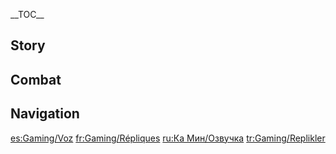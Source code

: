 {{CharacterTabs}}
{{LanguageTabs}}
__TOC__
==Story==
{{VO/Story
|character           = Gaming
|language            = en
|name                = Gaming

<!-- Hello -->
|vo_01_01_title      = Hello
|vo_01_01_file       = VO_{language}{character} Hello.ogg
|vo_01_01_tx         = Hey, Boss! The name's Gaming &mdash; I'm a guard from the [[Communications Office]]. So, all this needs shipping, right? No, no, you grab a seat and have some tea &mdash; I'll get these packed up for you, no problem. It'll only take me a minute, then we can get the delivery scheduled. Oh! And if you ever wanna book a [[Wushou Dance]], me and my crew are available in a heartbeat! The troupe's called the [[Mighty Mythical Beasts]], and I'm the head, hehe, not to brag or anything.

<!-- Chats -->
|vo_02_01_title      = Chat: Wushou Dance
|vo_02_01_file       = VO_{language}{character} Chat - Wushou Dance.ogg
|vo_02_01_tx         = Boom-boom tsh, and eyes! And boom-boom tsh, and mouth! And... hmm... I need to tighten up that part.

|vo_02_02_title      = Chat: Armed Escort
|vo_02_02_file       = VO_{language}{character} Chat - Armed Escort.ogg
|vo_02_02_tx         = Whether it takes me uphill, downhill, or out to the sticks, I get the goods from A to B &mdash; I'll even take 'em across the sea if needed. So don't worry, you're in safe hands. They don't call me the Gold-Standard Guard for nothing!

|vo_02_03_title      = Chat: Dim Sum
|vo_02_03_file       = VO_{language}{character} Chat - Dim Sum.ogg
|vo_02_03_tx         = A pot of tea with a couple of nibbles, some seasonal greens, and a piping-hot bowl of fresh congee... Ahh, that's a dope breakfast right there! The perfect way to start your day.

<!-- Weather -->
|vo_03_01_title      = When It Rains
|vo_03_01_file       = VO_{language}{character} When It Rains.ogg
|vo_03_01_tx         = Rain! Oh man, I hope I brought the laundry in!

|vo_03_02_title      = When Thunder Strikes
|vo_03_02_file       = VO_{language}{character} When Thunder Strikes.ogg
|vo_03_02_tx         = Hey, you hear that? Someone just got wrecked! If you're gonna swear on high heaven, don't make an oath you can't keep.

|vo_03_03_title      = When It Snows
|vo_03_03_file       = VO_{language}{character} When It Snows.ogg
|vo_03_03_tx         = Ahhh... Eh? Why can't I catch any in my mouth?

|vo_03_04_title      = When the Sun Is Out
|vo_03_04_file       = VO_{language}{character} When the Sun Is Out.ogg
|vo_03_04_tx         = Great, sun's out! 'Bout time we had some dry heat. It's been so muggy lately.

|vo_03_05_title      = In the Desert
|vo_03_05_file       = VO_{language}{character} In the Desert.ogg
|vo_03_05_tx         = Dang, I bet water costs an arm and a leg around here? Good thing I brought my own.

<!-- Greetings -->
|vo_04_01_title      = Good Morning
|vo_04_01_file       = VO_{language}{character} Good Morning.ogg
|vo_04_01_tx         = Just finished my kung-fu practice. I'm about to go for dim sum, you wanna join?

|vo_04_02_title      = Good Afternoon
|vo_04_02_file       = VO_{language}{character} Good Afternoon.ogg
|vo_04_02_tx         = You know my favorite thing to have for lunch? Breakfast. Join me for dim sum?

|vo_04_03_title      = Good Evening
|vo_04_03_file       = VO_{language}{character} Good Evening.ogg
|vo_04_03_tx         = I managed to book this cool place for dinner! They only do evening service, and it's invite-only. Since you're here with me, wanna come with? Use it or snooze it. C'mon, let's go!

|vo_04_04_title      = Good Night
|vo_04_04_file       = VO_{language}{character} Good Night.ogg
|vo_04_04_tx         = Hittin' the hay? No? ...You hungry? Wanna grab a bite?

<!-- About -->
|vo_05_01_title      = About {character}: Hometown
|vo_05_01_file       = VO_{language}{character} About {character} - Hometown.ogg
|vo_05_01_tx         = Ever been to [[Qiaoying Village]]? I grew up there. It's a big tea-growing region &mdash; Sunglo and Single-Origin Yauwan both come from there. You know what, no time like the present &mdash; I got a box of totally dope Single-Origin here, let's get to a teahouse and brew us a pot right now! I'll get some nibbles too, my treat!

|vo_05_02_title      = About {character}: This Day and Age
|vo_05_02_friendship = 4
|vo_05_02_file       = VO_{language}{character} About {character} - This Day and Age.ogg
|vo_05_02_tx         = The fact that I'm able to put food on my plate, and still have the time and energy to focus on my Wushou Dancing, in this day and age... it's all thanks to the folks who've supported me along the way. So I owe it to them to put a hundred and ten percent into this job. Of course, no one's complaining if I still manage to find time to do them the occasional favor and take them for dim sum, haha!

<!-- About Us -->
|vo_06_01_title      = About Us: Show of Support
|vo_06_01_file       = VO_{language}{character} About Us - Show of Support.ogg
|vo_06_01_tx         = When I'm not on a delivery run, I do {{sic|wushou dancing}} on the streets of [[Liyue Harbor]]. Do you think you could come along and watch sometime to support me? No, no, it's completely free. As long as people are entertained, I'm a happy guy.

|vo_06_02_title      = About Us: Dim Sum Time
|vo_06_02_friendship = 6
|vo_06_02_file       = VO_{language}{character} About Us - Dim Sum Time.ogg
|vo_06_02_tx         = Always remember that you can rely on your friends. When the going gets tough, don't soldier on alone &mdash; just get in touch and I'll be there! Oh &mdash; but hopefully it won't come to that, knock on wood! Here's hoping that next time you get in touch, everything's peaches and cream, and you just need a dim sum buddy!

<!-- Miscellany I -->
|vo_07_01_title      = About the [[Vision]]
|vo_07_01_friendship = 4
|vo_07_01_file       = VO_{language}{character} About the Vision.ogg
|vo_07_01_tx         = Some martial arts novels say that the key to becoming a kung-fu master is tapping into the body's yin-yang energy reserves, hidden in the governor and conception vessels. Well, that's what getting a Vision felt like! ...Haha, just kidding. I'm no kung-fu master &mdash; just a good neighbor, thanks to the extra energy it gives me. But that's just me &mdash; now imagine if you had a Vision... I mean, looking at everything you can already do without one... Man, that'd be something.

|vo_07_02_title      = Something to Share
|vo_07_02_file       = VO_{language}{character} Something to Share.ogg
|vo_07_02_tx         = [[Man Chai]]'s such a little rascal! I gave him the name 'cause it means "well-behaved," hoping it would rub off on him. Heh... whole lot of good that did! But it's no biggie, all that hyperactive energy makes for a more exciting wushou dance. Also, I feel like watching Man Chai has helped me get a better handle on how suanni look in action. Soon as I put my Wushou head on, I'm right in the zone, roar!
|vo_07_02_mention    = Man Chai

|vo_07_03_title      = Interesting Things
|vo_07_03_file       = VO_{language}{character} Interesting Things.ogg
|vo_07_03_tx         = With a lot of herbs, flowers, and even the twigs and bark of certain trees, if you dry them out then boil them in water, it makes a really refreshing drink with a ton of health benefits! Cools you down, calms the mind, and so on. Granny and Aunty tell me that drinking one of these herbal teas before and after eating fried foods helps clear your system and reduce heatiness.

<!-- About Others -->
|vo_08_01_title      = About [[Xiangling]]
|vo_08_01_friendship = 4
|vo_08_01_file       = VO_{language}{character} About Xiangling.ogg
|vo_08_01_tx         = Pretty much everything Chef Xiangling cooks is a winner, but my favorite has to be her [[Black-Back Perch Stew]]. I always try to rinse off the molten lava sauce before each bite, but I'm still like "ss, ah, ss, ah" trying to cool my mouth down, hahaha! Worth every bite though, and they do generous portions &mdash; you can see why it's [[Wanmin Restaurant|Wanmin]]'s signature dish. I'll be back for my next fix soon!
|vo_08_01_mention    = Xiangling

|vo_08_02_title      = About [[Xingqiu]]
|vo_08_02_friendship = 4
|vo_08_02_file       = VO_{language}{character} About Xingqiu.ogg
|vo_08_02_tx         = The [[Feiyun Commerce Guild]]'s a longtime client of the [[Secure Transport Agency]]. The older brother's the one who usually takes care of business with us, but there was one time when Xingqiu piped up with a question for me. So I start rambling away, giving him all the routes and delivery dates for all their recent orders... Turns out all he wanted to know was when the [[Wanwen Bookhouse]] is getting their next delivery in, hahaha...
|vo_08_02_mention    = Xingqiu

|vo_08_03_title      = About [[Chongyun]]
|vo_08_03_friendship = 4
|vo_08_03_file       = VO_{language}{character} About Chongyun.ogg
|vo_08_03_tx         = I heard that guy's got a "pure-yang spirit"? Where I'm from, we call that heatiness. Dude needs to drink more herbal teas, for real.
|vo_08_03_mention    = Chongyun

|vo_08_04_title      = About [[Keqing]]
|vo_08_04_friendship = 4
|vo_08_04_file       = VO_{language}{character} About Keqing.ogg
|vo_08_04_tx         = It's all thanks to the Yuheng that we don't get so many bandits on the road between Liyue Harbor and [[Yilong Wharf]] anymore. She's the one who spearheaded the crackdown on all that. ...You think my job's at risk, huh? Haha, they ain't gonna get rid of me that easily. Sure, maybe there's no more bandits to fight, but you're always gonna need a strong pair of arms to lug the cargo around.
|vo_08_04_mention    = Keqing

|vo_08_05_title      = About [[Baizhu]]
|vo_08_05_friendship = 4
|vo_08_05_file       = VO_{language}{character} About Baizhu.ogg
|vo_08_05_tx         = Working as a guard and doing Wushou Dancing means I have a pretty injury-prone lifestyle. Good thing is, Dr. Baizhu's medicine is always there to save the day. Seriously, it's like the one thing people should pack before going on a long journey or family vacation. My workmates at the Secure Transport Agency always get me to bring some back for them when I come to Liyue Harbor.
|vo_08_05_mention    = Baizhu

|vo_08_06_title      = About [[Qiqi]]
|vo_08_06_friendship = 4
|vo_08_06_file       = VO_{language}{character} About Qiqi.ogg
|vo_08_06_tx         = Ah, Qiqi, the lovable munchkin. She's convinced that all my accidents are due to stiff joints, so whenever I'm at [[Bubu Pharmacy]] stocking up on medicine, she makes me do some stretches with her to limber me up, haha. It's easy, wanna try? Ok, after me: One, two three, four; two, two, three, four...
|vo_08_06_mention    = Qiqi

|vo_08_07_title      = About [[Yun Jin]]
|vo_08_07_friendship = 4
|vo_08_07_file       = VO_{language}{character} About Yun Jin.ogg
|vo_08_07_tx         = Yun Jin's a huge inspiration to me! Everyone agrees that she's a fantastic singer, from the experts to the casual listener. Incredible. If the Mighty Mythical Beasts ever get half as successful as the [[Yun-Han Opera Troupe]]... don't pinch me, 'cause I won't wanna wake up!
|vo_08_07_mention    = Yun Jin

|vo_08_08_title      = About [[Xinyan]]
|vo_08_08_friendship = 4
|vo_08_08_file       = VO_{language}{character} About Xinyan.ogg
|vo_08_08_tx         = Xinyan's music is fire! No pun intended. Man Chai goes crazy for it &mdash; always gets him moshing away like a mad gremlin. I'd love to do a joint show together one day. "Roaring Beasts: A Rock 'N' Roll Wushou Dance." Whaddya think, has it got legs?
|vo_08_08_mention    = Xinyan,Man Chai

|vo_08_09_title      = About [[Xianyun]]
|vo_08_09_friendship = 4
|vo_08_09_file       = VO_{language}{character} About Xianyun.ogg
|vo_08_09_tx         = Aunty Xianyun always has my back. Once, she saw that my Wushou head was looking a little worse for wear, and instantly said she could make, like, ten more for me, all twice my size. She was pretty insistent &mdash; it took me forever to talk her down to just remodeling the one I already had... And boy, is this an improvement! It looks way more impressive, it's much lighter, and the lion blanket constantly rustles in the air like there's an adeptal wind making it dance. I couldn't be happier with it!
|vo_08_09_mention    = Xianyun

|vo_08_10_title      = About [[Zhongli]]
|vo_08_10_friendship = 4
|vo_08_10_file       = VO_{language}{character} About Zhongli.ogg
|vo_08_10_tx         = Mr. Zhongli seems like the kind of guy who had an expensive education. Seems like whenever I make a delivery to a teahouse or opera house, he's always there drinking tea, listening to the storyteller, and looking like the smartest guy in the room. Dude, I once overheard him talking to someone about tea &mdash; I was like, man, if he ever got talking to my [[Yip Tak|dad]], that conversation would go on all night...
|vo_08_10_mention    = Zhongli,Tea Master Liu Su,Yip Tak

|vo_08_11_title      = About [[Charlotte]]
|vo_08_11_friendship = 4
|vo_08_11_file       = VO_{language}{character} About Charlotte.ogg
|vo_08_11_tx         = Oh, yeah, yeah, the journalist, I know who you mean! All the Fontainians in Yilong Wharf read [[The Steambird]], and sometimes I take a peekski too. Seems like all the best articles have her name on them. Wait! And you were on the front page once! That was you, right?
|vo_08_11_mention    = Charlotte

|vo_08_12_title      = About [[Lan Yan]]
|vo_08_12_friendship = 4
|vo_08_12_file       = VO_{language}{character} About Lan Yan.ogg
|vo_08_12_tx         = Being friends with Lan Yan is a food-lover's dream! You've gotta ask her to take you into the mountains to try the local dishes. There's even a place where you can bring your own ingredients. Just tell her Gaming told you about it, and she'll know the one. The mountain roads are hard to navigate, so you'll definitely need her to lead the way. Don't want you getting lost out there! Anyway, eat as much as you want, okay? The boss is my friend, so just put it on my tab and call it a day!
|vo_08_12_mention    = Lan Yan

<!-- More About -->
|vo_09_01_title      = More About {character}: I
|vo_09_01_file       = VO_{language}{character} More About {character} - 01.ogg
|vo_09_01_tx         = I'm the best wushou-dancer in the Secure Transport Agency, and the busiest guard in the wushou-dancing community, how 'bout that? That do anything for ya?

|vo_09_02_title      = More About {character}: II
|vo_09_02_friendship = 3
|vo_09_02_file       = VO_{language}{character} More About {character} - 02.ogg
|vo_09_02_tx         = You can tell if someone's a pushover just by looking at their basic kung fu skills: horse stance, kicks, splits, jumps, tumbling... If you can't even hack those, hoo boy. Best-case scenario, you might fall off a high pole during a wushou dance and be bedridden for a couple of weeks. Worst-case scenario, you run into bandits on a delivery run and you can't fight 'em off. Definitely lose the cargo, probably your life too... Scary thought, huh? Yeah, I thought so too &mdash; that's why I said it to the other guys in the agency to persuade them to train with me! Hahaha.

|vo_09_03_title      = More About {character}: III
|vo_09_03_friendship = 4
|vo_09_03_file       = VO_{language}{character} More About {character} - 03.ogg
|vo_09_03_tx         = They're delicate y'know &mdash; the wushou head and blanket, the drums, the cymbals &mdash; and I practice a lot, so they deteriorate pretty quickly. You gotta be diligent about maintaining that stuff, and it costs a lot of [[Mora]]. Then there's the meals out with friends, gift-shopping for birthdays and festivals, spotting my buddies a few Mora when they're strapped for cash... It all adds up. And that's how I blow through pretty much my whole salary every month.

|vo_09_04_title      = More About {character}: IV
|vo_09_04_friendship = 5
|vo_09_04_file       = VO_{language}{character} More About {character} - 04.ogg
|vo_09_04_tx         = My dad keeps hoping I'll come 'round to the idea of him teaching me how to do business one day. He doesn't seem to realize that the whole reason I left my hometown in the first place is 'cause I've already figured out what's best for me. Firstly, I wanna show him that my wushou dancing isn't just a phase &mdash; I'm gonna make a name for myself or die trying! Secondly... I'm done clashing with him all the time. I don't hate the guy, I mean, he's still my dad and everything, it's just... every time he opens his mouth, it's a verbal assault, and I'd rather stay out of his line of fire!
|vo_09_04_mention    = Yip Tak

|vo_09_05_title      = More About {character}: V
|vo_09_05_friendship = 6
|vo_09_05_file       = VO_{language}{character} More About {character} - 05.ogg
|vo_09_05_tx         = This bruise here's a fresh one, got it when I was practicing my kicks the other day... And this bump showed up after I took a knock during a somersault. That was last month, and it's almost healed now. This scar right here, though, that was a doozie and a half. I had a bad fall the first time I was practicing on the high pole &mdash; cut myself up pretty bad. There was so much blood, I thought my wushou dancing career was over before it began... I've had some near misses since then, but thankfully nothing serious. I'm still up to it... Just gotta keep at it...

<!-- Miscellany II -->
|vo_10_01_title      = {character}'s Hobbies
|vo_10_01_file       = VO_{language}{character} Hobbies.ogg
|vo_10_01_tx         = When you go for tea but stay for the dim sum, we call that "yum cha." What you wanna do is get some sweet dim sum and some savory dim sum &mdash; gotta make it a balanced meal &mdash; and order a mix of ready-made dim sum and made-to-order dim sum, so that you can snack on dim sum while you're waiting on your other dim sum... Funnily enough, I never need lunch on a dim sum day. Lemme know when you're free, I'll take you some time! And don't be afraid to order a bit of everything, you can always pack up the leftovers and take them home.

|vo_10_02_title      = {character}'s Troubles
|vo_10_02_file       = VO_{language}{character} Troubles.ogg
|vo_10_02_tx         = How much!? ...Alright fine, I'll bite the bullet on the service charge, but I'm not paying extra for a few wet wipes, okay? Matter of fact, I brought my own, so you can keep 'em!

|vo_10_03_title      = Favorite Food
|vo_10_03_file       = VO_{language}{character} Favorite Food.ogg
|vo_10_03_tx         = I was a little monster when I was a kid. I'd get into trouble, then refuse to apologize, and my exasperated mom would say "I wish I'd given birth to a chunk of char siu instead of you!" Now every time I eat char siu, it makes me think of her...

|vo_10_04_title      = Least Favorite Food
|vo_10_04_file       = VO_{language}{character} Least Favorite Food.ogg
|vo_10_04_tx         = Everyone says I have weird taste... Call me crazy, but all I want is for my fowl to taste like fowl, and my fish to taste like fish.

<!-- Receiving a Gift -->
|vo_11_01_title      = Receiving a Gift: I
|vo_11_01_file       = VO_{language}{character} Receiving a Gift - 01.ogg
|vo_11_01_tx         = Dang, are you secretly a god? Because this tastes like heaven! No joke. I'm calling you "kitchen god" from now on.

|vo_11_02_title      = Receiving a Gift: II
|vo_11_02_file       = VO_{language}{character} Receiving a Gift - 02.ogg
|vo_11_02_tx         = You made this yourself? Wow. You're too good to me! Seriously, you are an amazing cook.

|vo_11_03_title      = Receiving a Gift: III
|vo_11_03_file       = VO_{language}{character} Receiving a Gift - 03.ogg
|vo_11_03_tx         = I'm a big believer in owning your mistakes and taking criticism on the chin... So next time I upset you, there's no need to go to all this trouble &mdash; you can just smack me in the face instead!

<!-- Birthday -->
|vo_12_01_title      = Birthday
|vo_12_01_file       = VO_{language}{character} Birthday.ogg
|vo_12_01_tx         = So a little birdie told me that it's your birthday today... When were you planning on telling me? Tsk... Anyway, I went ahead and made a reservation at [[Xinyue Kiosk]]. Eight dishes, a soup, and as much rice as you can eat, with Longevity Buns and Tong Sui for dessert. Plus I invited all your friends along. Uh, and I also put together a little birthday wushou dance for you &mdash; nothing extravagant, just a bit of fun really &mdash; but yeah, I hope you like it!

<!-- Feelings About Ascension -->
|vo_13_01_title      = Feelings About Ascension: Intro
|vo_13_01_ascension  = 1
|vo_13_01_file       = VO_{language}{character} Feelings About Ascension - 01.ogg
|vo_13_01_tx         = Whoa, is this all for me? Dang, how much did this put you out? You shouldn't have...

|vo_13_02_title      = Feelings About Ascension: Building Up
|vo_13_02_ascension  = 2
|vo_13_02_file       = VO_{language}{character} Feelings About Ascension - 02.ogg
|vo_13_02_tx         = Oh man, you're trusting me with a lot of power here. But I promise you, it's in good hands. I'm gonna ramp up my kung fu training and hustle hard, watch me!

|vo_13_03_title      = Feelings About Ascension: Climax
|vo_13_03_ascension  = 4
|vo_13_03_file       = VO_{language}{character} Feelings About Ascension - 03.ogg
|vo_13_03_tx         = If I can guard shipments, I can guard people. Since you seem to trust me, how 'bout I be your bodyguard from now on?

|vo_13_04_title      = Feelings About Ascension: Conclusion
|vo_13_04_ascension  = 6
|vo_13_04_file       = VO_{language}{character} Feelings About Ascension - 04.ogg
|vo_13_04_tx         = Thanks for doing the lion's share of the work to get me this far. I know better than to promise I can guarantee your safety in your future travels, but you'd better believe I'll bust a gut trying to help you achieve your dreams!
}}

==Combat==
{{Combat VO
|character           = Gaming
|language            = en

<!-- Elemental Skill -->
|skill_1_tx          = Sorry, pal.
|skill_2_tx          = Alley-oop!
|skill_3_tx          = Congratulations!

<!-- Elemental Burst -->
|burst_1_tx          = Many happy returns.
|burst_2_tx          = Hop to it, Man Chai!
|burst_3_tx          = Mighty mythical beast!

<!-- Sprint Start -->
|sprint-s_1_file     = Sprint Start 01,Sprint Start 02,Sprint Start 03

<!-- Deploying Wind Glider -->
|glider_1_file       = Deploying Wind Glider 01,Deploying Wind Glider 02,Deploying Wind Glider 03

<!-- Opening Treasure Chest -->
|chest_1_tx          = Oh, cool! This stuff looks dope!
|chest_2_tx          = Where do you want this stuff delivered to, Boss?
|chest_3_tx          = Good things come to those who wait!

<!-- Low HP -->
|low-hp_1_tx         = No pain, no gain...
|low-hp_2_tx         = The feeling is mutual...
|low-hp_3_tx         = Still breathing!

<!-- Ally Low HP -->
|ally-low-hp_1_tx    = Take five, I got it!
|ally-low-hp_2_tx    = Hey, don't push yourself!

<!-- Fallen -->
|fallen_1_tx         = I gotta... run...
|fallen_2_tx         = Show's over, folks...
|fallen_3_tx         = Forget about me, just go...

<!-- Light Hit Taken -->
|hit-l_1_file        = Light Hit Taken 01,Light Hit Taken 02,Light Hit Taken 03,Light Hit Taken 04,Light Hit Taken 05,Light Hit Taken 06

<!-- Heavy Hit Taken -->
|hit-h_1_tx          = Hey, what gives!?
|hit-h_2_tx          = Stop it now!
|hit-h_3_file        = Heavy Hit Taken 03,Heavy Hit Taken 04,Heavy Hit Taken 05,Heavy Hit Taken 06

<!-- Joining Party -->
|join_1_tx           = Ready to rumble!
|join_2_tx           = Got it! I'll start my warm-up routine!
|join_3_tx           = Is there time to sneak in some dim sum first?

<!-- Character Idles -->
|idle_1_file         = Standby 01,Standby 02

<!-- Light Attack -->
|atk-l_1_file        = Light Attack 01,Light Attack 02,Light Attack 03,Light Attack 04,Light Attack 05,Light Attack 06,Light Attack 07

<!-- Mid Attack -->
|atk-m_1_file        = Mid Attack 01,Mid Attack 02,Mid Attack 03

<!-- Heavy Attack -->
|atk-h_1_file        = Heavy Attack 01,Heavy Attack 02,Heavy Attack 03

<!-- Climbing -->
|climb_1_file        = Climbing 01,Climbing 02,Climbing 03

<!-- Climbing Breath -->
|climb-b_1_file      = Climbing Breath 01,Climbing Breath 02,Climbing Breath 03

<!-- Jumping -->
|jump_1_file         = Jumping 01,Jumping 02,Jumping 03,Jumping 04,Jumping 05
}}

==Navigation==
{{Character Navbox|VO}}

[[es:Gaming/Voz]]
[[fr:Gaming/Répliques]]
[[ru:Ка Мин/Озвучка]]
[[tr:Gaming/Replikler]]